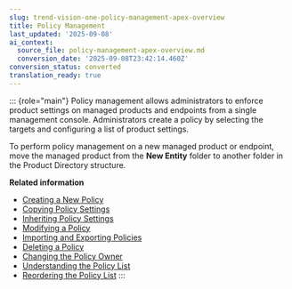 ```yaml
---
slug: trend-vision-one-policy-management-apex-overview
title: Policy Management
last_updated: '2025-09-08'
ai_context:
  source_file: policy-management-apex-overview.md
  conversion_date: '2025-09-08T23:42:14.460Z'
conversion_status: converted
translation_ready: true
---
```


::: {role="main"}
Policy management allows administrators to enforce product settings on managed products and endpoints from a single management console. Administrators create a policy by selecting the targets and configuring a list of product settings.

To perform policy management on a new managed product or endpoint, move the managed product from the **New Entity** folder to another folder in the Product Directory structure.

**Related information**

- [Creating a New Policy](creating-a-new-policy.mdx)
- [Copying Policy Settings](copying-policy-settings.mdx)
- [Inheriting Policy Settings](inheriting-policy-settings.mdx)
- [Modifying a Policy](modifying-policy.mdx)
- [Importing and Exporting Policies](import-export-policies.mdx)
- [Deleting a Policy](deleting-policy.mdx)
- [Changing the Policy Owner](changing-policy-owner.mdx)
- [Understanding the Policy List](understanding-policy-list.mdx)
- [Reordering the Policy List](reordering-policy-list.mdx)
:::
